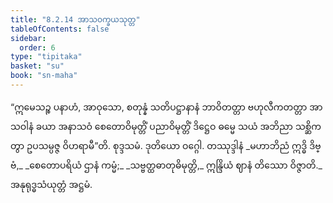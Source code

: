 ```yaml
---
title: "8.2.14 အာသဝက္ခယသုတ္တ"
tableOfContents: false
sidebar:
  order: 6
type: "tipitaka"
basket: "su"
book: "sn-maha"
---
```



<DynamicBreadcrumb />

<Division number="922" book="sn-maha">

<Paragraph number="1619" book="sn-maha">
“ဣမေသဉ္စ ပနာဟံ, အာဝုသော, စတုန္နံ သတိပဋ္ဌာနာနံ ဘာဝိတတ္တာ ဗဟုလီကတတ္တာ အာသဝါနံ ခယာ အနာသဝံ စေတောဝိမုတ္တိံ ပညာဝိမုတ္တိံ ဒိဋ္ဌေဝ ဓမ္မေ သယံ အဘိညာ သစ္ဆိကတွာ ဥပသမ္ပဇ္ဇ ဝိဟရာမီ”တိ.

</Paragraph>
</Division>

<Paragraph number="1620" type="center" book="sn-maha">
စုဒ္ဒသမံ.



</Paragraph>

<Paragraph number="1621" type="center" book="sn-maha">
ဒုတိယော ဝဂ္ဂေါ.



</Paragraph>

<Paragraph number="1622" type="center" book="sn-maha">
တဿုဒ္ဒါနံ


</Paragraph>

<Paragraph number="1623" type="verses" book="sn-maha">
_မဟာဘိညံ ဣဒ္ဓိ ဒိဗ္ဗံ,_  
_စေတောပရိယံ ဌာနံ ကမ္မံ;_  
_သဗ္ဗတ္ထဓာတုဓိမုတ္တိ,_  
ဣန္ဒြိယံ ဈာနံ တိဿော ဝိဇ္ဇာတိ._  


</Paragraph>

<Paragraph number="1624" type="center" book="sn-maha">
အနုရုဒ္ဓသံယုတ္တံ အဋ္ဌမံ.
</Paragraph>